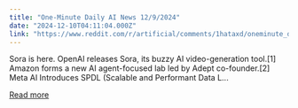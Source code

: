 ```yaml
---
title: "One-Minute Daily AI News 12/9/2024"
date: "2024-12-10T04:11:04.000Z"
link: "https://www.reddit.com/r/artificial/comments/1hataxd/oneminute_daily_ai_news_1292024/"
---
```


Sora is here. OpenAI releases Sora, its buzzy AI video-generation tool.[1]
 Amazon forms a new AI agent-focused lab led by Adept co-founder.[2]
 Meta AI Introduces SPDL (Scalable and Performant Data L...

[Read more](https://www.reddit.com/r/artificial/comments/1hataxd/oneminute_daily_ai_news_1292024/)
